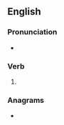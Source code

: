 ==English==

===Pronunciation===
* {{rhymes|en|eɪpt}}

===Verb===
{{head|en|verb form}}

# {{en-past of|misshape}}

===Anagrams===
* {{anagrams|en|a=adehimpss|dameships}}